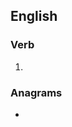 ==English==

===Verb===
{{head|en|verb form}}

# {{en-third-person singular of|footle}}

===Anagrams===
* {{anagrams|en|a=efloost|foolest}}